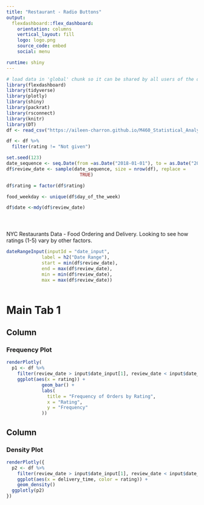 ```yaml
---
title: "Restaurant - Radio Buttons"
output: 
  flexdashboard::flex_dashboard:
    orientation: columns
    vertical_layout: fill
    logo: logo.png
    source_code: embed
    social: menu

runtime: shiny
---
```


```r
# load data in 'global' chunk so it can be shared by all users of the dashboard
library(flexdashboard)
library(tidyverse)
library(plotly)
library(shiny)
library(packrat)
library(rsconnect)
library(knitr)
library(DT)
df <- read_csv("https://aileen-charron.github.io/M460_Statistical_Analysis_with_R/food_order.csv")

df <- df %>% 
  filter(rating != "Not given")

set.seed(123)
date_sequence <- seq.Date(from =as.Date("2018-01-01"), to = as.Date("2024-12-12"), by = "day")
df$review_date <- sample(date_sequence, size = nrow(df), replace = 
                           TRUE)

df$rating = factor(df$rating)

food_weekday <- unique(df$day_of_the_week)

df$date <-mdy(df$review_date)



```

#  {.sidebar}

NYC Restaurants Data - Food Ordering and Delivery. Looking to see how ratings (1-5) vary by other factors.

```r
dateRangeInput(inputId = "date_input", 
             label = h2("Date Range"),
             start = min(df$review_date),
             end = max(df$review_date),
             min = min(df$review_date),
             max = max(df$review_date))
          
```

# Main Tab 1

## Column {data-width="500"}

### Frequency Plot

```r
renderPlotly(
  p1 <- df %>% 
    filter(review_date > input$date_input[1], review_date < input$date_input[2]) %>% 
    ggplot(aes(x = rating)) +
             geom_bar() +
             labs(
               title = "Frequency of Orders by Rating",
               x = "Rating",
               y = "Frequency"
             ))
```

## Column {data-width="500"}

### Density Plot

```r
renderPlotly({
  p2 <- df %>% 
    filter(review_date > input$date_input[1], review_date < input$date_input[2]) %>% 
    ggplot(aes(x = delivery_time, color = rating)) +
    geom_density()
  ggplotly(p2)
})
```